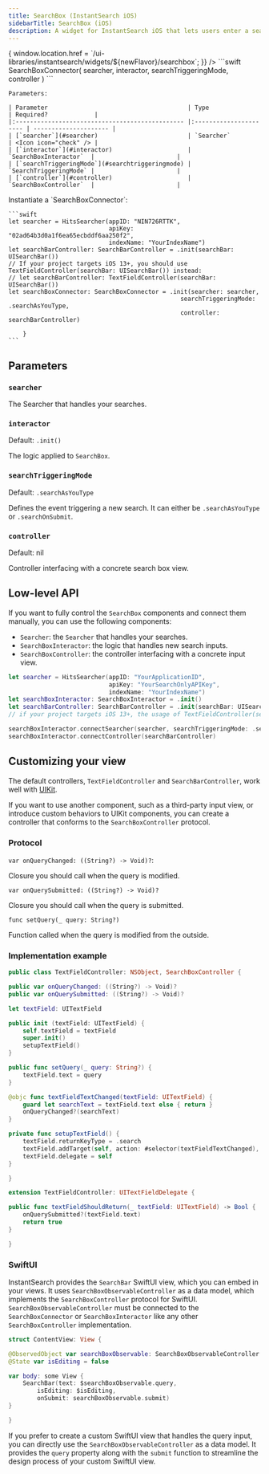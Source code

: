 ```yaml
---
title: SearchBox (InstantSearch iOS)
sidebarTitle: SearchBox (iOS)
description: A widget for InstantSearch iOS that lets users enter a search query.
---
```



<Frame>
  <FlavorSelect flavors={'js,react,vue,android,ios'} selected={'ios'} onSelect={(newFlavor) => {
    window.location.href = `/ui-libraries/instantsearch/widgets/${newFlavor}/searchbox`;
  }} />
</Frame>

<Tabs>
  <Tab title="Usage">
    ```swift
    SearchBoxConnector(
        searcher,
        interactor,
        searchTriggeringMode,
        controller
    )
    ```

    Parameters:

    | Parameter                                       | Type                   | Required?             |
    |:----------------------------------------------- |:---------------------- | --------------------- |
    | [`searcher`](#searcher)                         | `Searcher`             | <Icon icon="check" /> |
    | [`interactor`](#interactor)                     | `SearchBoxInteractor`  |                       |
    | [`searchTriggeringMode`](#searchtriggeringmode) | `SearchTriggeringMode` |                       |
    | [`controller`](#controller)                     | `SearchBoxController`  |                       |

  </Tab>
  <Tab title="Example">
    Instantiate a `SearchBoxConnector`:

    ```swift
    let searcher = HitsSearcher(appID: "NIN726RTTK",
                                apiKey: "02ad64b3d0a1f6ea65ecbddf6aa250f2",
                                indexName: "YourIndexName")
    let searchBarController: SearchBarController = .init(searchBar: UISearchBar())
    // If your project targets iOS 13+, you should use TextFieldController(searchBar: UISearchBar()) instead:
    // let searchBarController: TextFieldController(searchBar: UISearchBar())
    let searchBoxConnector: SearchBoxConnector = .init(searcher: searcher,
                                                    searchTriggeringMode: .searchAsYouType,
                                                    controller: searchBarController)

        }
    ```
  </Tab>
  <Tab title="Demo">
    <CardGroup cols={4}>
        <Card title="GitHub" icon="github" href="https://github.com/algolia/instantsearch-ios/tree/master/Examples/Showcase" horizontal="true" />
    </CardGroup>
  </Tab>
</Tabs>

## Parameters

### `searcher`

The Searcher that handles your searches.

### `interactor`

Default: `.init()`

The logic applied to `SearchBox`.

### `searchTriggeringMode`

Default: `.searchAsYouType`

Defines the event triggering a new search.
It can either be `.searchAsYouType` or `.searchOnSubmit`.

### `controller`

Default: nil

Controller interfacing with a concrete search box view.

## Low-level API

If you want to fully control the `SearchBox` components and connect them manually, you can use the following components:

- `Searcher`: the `Searcher` that handles your searches.
- `SearchBoxInteractor`: the logic that handles new search inputs.
- `SearchBoxController`: the controller interfacing with a concrete input view.

```swift
let searcher = HitsSearcher(appID: "YourApplicationID",
                            apiKey: "YourSearchOnlyAPIKey",
                            indexName: "YourIndexName")
let searchBoxInteractor: SearchBoxInteractor = .init()
let searchBarController: SearchBarController = .init(searchBar: UISearchBar())
// if your project targets iOS 13+, the usage of TextFieldController(searchBar: UISearchBar()) is recommended

searchBoxInteractor.connectSearcher(searcher, searchTriggeringMode: .searchAsYouType)
searchBoxInteractor.connectController(searchBarController)
```

## Customizing your view

The default controllers, `TextFieldController` and `SearchBarController`, work well with [UIKit](https://developer.apple.com/documentation/uikit).

If you want to use another component, such as a third-party input view, or introduce custom behaviors to UIKit components, you can create a controller that conforms to the `SearchBoxController` protocol.

### Protocol

`var onQueryChanged: ((String?) -> Void)?`:

Closure you should call when the query is modified. 

`var onQuerySubmitted: ((String?) -> Void)?`

Closure you should call when the query is submitted.

`func setQuery(_ query: String?)`

Function called when the query is modified from the outside.

### Implementation example

```swift
public class TextFieldController: NSObject, SearchBoxController {

public var onQueryChanged: ((String?) -> Void)?
public var onQuerySubmitted: ((String?) -> Void)?

let textField: UITextField

public init (textField: UITextField) {
    self.textField = textField
    super.init()
    setupTextField()
}

public func setQuery(_ query: String?) {
    textField.text = query
}

@objc func textFieldTextChanged(textField: UITextField) {
    guard let searchText = textField.text else { return }
    onQueryChanged?(searchText)
}

private func setupTextField() {
    textField.returnKeyType = .search
    textField.addTarget(self, action: #selector(textFieldTextChanged), for: .editingChanged)
    textField.delegate = self
}

}

extension TextFieldController: UITextFieldDelegate {

public func textFieldShouldReturn(_ textField: UITextField) -> Bool {
    onQuerySubmitted?(textField.text)
    return true
}

}
```

### SwiftUI

InstantSearch provides the `SearchBar` SwiftUI view, which you can embed in your views.
It uses `SearchBoxObservableController` as a data model, which implements the `SearchBoxController` protocol for SwiftUI.
`SearchBoxObservableController` must be connected to the `SearchBoxConnector` or `SearchBoxInteractor` like any other `SearchBoxController` implementation.

```swift
struct ContentView: View {

@ObservedObject var searchBoxObservable: SearchBoxObservableController = .init()
@State var isEditing = false

var body: some View {
    SearchBar(text: $searchBoxObservable.query,
        isEditing: $isEditing,
        onSubmit: searchBoxObservable.submit)
}

}
```

If you prefer to create a custom SwiftUI view that handles the query input, you can directly use the `SearchBoxObservableController` as a data model.
It provides the `query` property along with the `submit` function to streamline the design process of your custom SwiftUI view.

